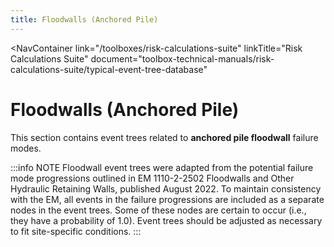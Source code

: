```yaml
---
title: Floodwalls (Anchored Pile)
---
```



<NavContainer
  link="/toolboxes/risk-calculations-suite"
  linkTitle="Risk Calculations Suite"
  document="toolbox-technical-manuals/risk-calculations-suite/typical-event-tree-database"
></NavContainer>

# Floodwalls (Anchored Pile)

This section contains event trees related to **anchored pile floodwall** failure modes.

:::info NOTE
Floodwall event trees were adapted from the potential failure mode progressions outlined in EM 1110-2-2502 Floodwalls and
Other Hydraulic Retaining Walls, published August 2022. To maintain consistency with the EM, all events in the failure
progressions are included as a separate nodes in the event trees. Some of these nodes are certain to occur (i.e., they have
a probability of 1.0). Event trees should be adjusted as necessary to fit site-specific conditions.
:::
